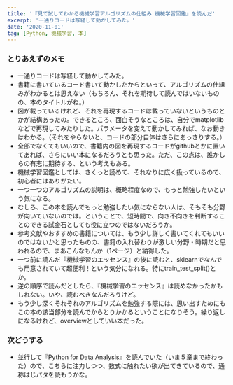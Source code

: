 ```yaml
---
title: '『見て試してわかる機械学習アルゴリズムの仕組み 機械学習図鑑』を読んだ'
excerpt: '一通りコードは写経して動かしてみた。'
date: '2020-11-01'
tag: [Python, 機械学習, 本]
---
```


### とりあえずのメモ
- 一通りコードは写経して動かしてみた。
- 書籍に書いているコード書いて動かしたからといって、アルゴリズムの仕組みがわかるとは思えない（もちろん、それを期待して読んではいないものの、本のタイトルがね。）
- 図が載っているけれど、それを再現するコードは載っていないというものとかが結構あったの。できるところ、面白そうなところは、自分でmatplotlibなどで再現してみたりした。パラメータを変えて動かしてみれば、なお動きはわかる。（それをやらないと、コードの部分自体はさらにあっさりする。）
- 全部でなくてもいいので、書籍内の図を再現するコードがgithubとかに置いてあれば、さらにいい本になるだろうとも思った。ただ、この点は、誰かしらの有志に期待する、という考えもある。
- 機械学習図鑑としては、さくっと読めて、それなりに広く扱っているので、初心者にはありがたい。
- 一つ一つのアルゴリズムの説明は、概略程度なので、もっと勉強したいという気になる。
- むしろ、この本を読んでもっと勉強したい気にならない人は、そもそも分野が向いていないのでは。ということで、短時間で、向き不向きを判断することのできる試金石としても役に立つのではないだろうか。
- 参考文献やおすすめの書籍については、もう少し詳しく書いてくれてもいいのではないかと思ったものの、書籍の入れ替わりが激しい分野・時期だと思われるので、まあこんなもんか（1ページ）と納得した。
- 一つ前に読んだ『機械学習のエッセンス』の後に読むと、sklearnでなんでも用意されていて超便利！という気分になれる。特にtrain_test_split()とか。
- 逆の順序で読んだとしたら、『機械学習のエッセンス』は読めなかったかもしれない。いや、読むべきなんだろうけど。
- もう少し深くそれぞれのアルゴリズムを勉強する際には、思い出すためにもこの本の該当部分を読んでからとりかかるということになりそう。繰り返しになるけれど、overviewとしていい本だった。

### 次どうする
- 並行して『Python for Data Analysis』を読んでいた（いま５章まで終わった）ので、こちらに注力しつつ、数式に触れたい欲が出てきているので、通称はじパタを読もうかな。
